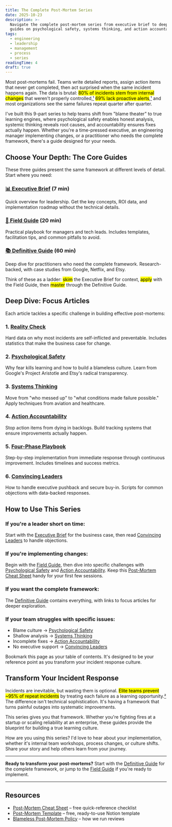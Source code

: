 ```yaml
---
title: The Complete Post-Mortem Series
date: 2025-10-23
description: >-
  Navigate the complete post-mortem series from executive brief to deep-dive
  guides on psychological safety, systems thinking, and action accountability.
tags:
  - engineering
  - leadership
  - management
  - process
  - series
readingTime: 4
draft: true
---
```


Most post-mortems fail. Teams write detailed reports, assign action items that
never get completed, then act surprised when the same incident happens again.
The data is brutal: <mark>80% of incidents stem from internal changes</mark>
that weren't properly
controlled,[¹](/articles/post-mortem-definitive-guide#user-content-fn-1)
<mark>69% lack proactive
alerts</mark>,[¹](/articles/post-mortem-definitive-guide#user-content-fn-1) and
most organizations see the same failures repeat quarter after quarter.

I've built this 9-part series to help teams shift from "blame theater" to true
learning engines, where psychological safety enables honest analysis, systemic
thinking reveals root causes, and accountability ensures fixes actually happen.
Whether you're a time-pressed executive, an engineering manager implementing
changes, or a practitioner who needs the complete framework, there's a guide
designed for your needs.

## Choose Your Depth: The Core Guides

These three guides present the same framework at different levels of detail.
Start where you need:

### [📊 Executive Brief](/articles/post-mortem-executive-brief) (7 min)

Quick overview for leadership. Get the key concepts, ROI data, and
implementation roadmap without the technical details.

### [🔧 Field Guide](/articles/post-mortem-field-guide) (20 min)

Practical playbook for managers and tech leads. Includes templates, facilitation
tips, and common pitfalls to avoid.

### [📚 Definitive Guide](/articles/post-mortem-definitive-guide) (60 min)

Deep dive for practitioners who need the complete framework. Research-backed,
with case studies from Google, Netflix, and Etsy.

Think of these as a ladder: <mark>skim</mark> the Executive Brief for context,
<mark>apply</mark> with the Field Guide, then <mark>master</mark> through the
Definitive Guide.

## Deep Dive: Focus Articles

Each article tackles a specific challenge in building effective post-mortems:

### 1. [Reality Check](/articles/post-mortem-reality-check)

Hard data on why most incidents are self-inflicted and preventable. Includes
statistics that make the business case for change.

### 2. [Psychological Safety](/articles/post-mortem-psychological-safety)

Why fear kills learning and how to build a blameless culture. Learn from
Google's Project Aristotle and Etsy's radical transparency.

### 3. [Systems Thinking](/articles/post-mortem-systems-thinking)

Move from "who messed up" to "what conditions made failure possible." Apply
techniques from aviation and healthcare.

### 4. [Action Accountability](/articles/post-mortem-action-accountability)

Stop action items from dying in backlogs. Build tracking systems that ensure
improvements actually happen.

### 5. [Four-Phase Playbook](/articles/post-mortem-implementation-playbook)

Step-by-step implementation from immediate response through continuous
improvement. Includes timelines and success metrics.

### 6. [Convincing Leaders](/articles/post-mortem-leadership-buy-in)

How to handle executive pushback and secure buy-in. Scripts for common
objections with data-backed responses.

## How to Use This Series

### If you're a leader short on time:

Start with the [Executive Brief](/articles/post-mortem-executive-brief) for the
business case, then read
[Convincing Leaders](/articles/post-mortem-leadership-buy-in) to handle
objections.

### If you're implementing changes:

Begin with the [Field Guide](/articles/post-mortem-field-guide), then dive into
specific challenges with
[Psychological Safety](/articles/post-mortem-psychological-safety) and
[Action Accountability](/articles/post-mortem-action-accountability). Keep this
[Post-Mortem Cheat Sheet](https://benjamincharity.notion.site/Post-Mortem-Cheat-Sheet-27b6edefd08e807ab127d93c09411e63)
handy for your first few sessions.

### If you want the complete framework:

The [Definitive Guide](/articles/post-mortem-definitive-guide) contains
everything, with links to focus articles for deeper exploration.

### If your team struggles with specific issues:

- Blame culture →
  [Psychological Safety](/articles/post-mortem-psychological-safety)
- Shallow analysis → [Systems Thinking](/articles/post-mortem-systems-thinking)
- Incomplete fixes →
  [Action Accountability](/articles/post-mortem-action-accountability)
- No executive support →
  [Convincing Leaders](/articles/post-mortem-leadership-buy-in)

Bookmark this page as your table of contents. It's designed to be your reference
point as you transform your incident response culture.

## Transform Your Incident Response

Incidents are inevitable, but wasting them is optional. <mark>Elite teams
prevent ~95% of repeat incidents</mark> by treating each failure as a learning
opportunity.[²](/articles/post-mortem-definitive-guide#user-content-fn-2) The
difference isn't technical sophistication. It's having a framework that turns
painful outages into systematic improvements.

This series gives you that framework. Whether you're fighting fires at a startup
or scaling reliability at an enterprise, these guides provide the blueprint for
building a true learning culture.

How are you using this series? I'd love to hear about your implementation,
whether it's internal team workshops, process changes, or culture shifts. Share
your story and help others learn from your journey.

---

**Ready to transform your post-mortems?** Start with the
[Definitive Guide](/articles/post-mortem-definitive-guide) for the complete
framework, or jump to the [Field Guide](/articles/post-mortem-field-guide) if
you're ready to implement.

---

## Resources

- [Post-Mortem Cheat Sheet](https://benjamincharity.notion.site/Post-Mortem-Cheat-Sheet-27b6edefd08e807ab127d93c09411e63)
  – free quick-reference checklist
- [Post-Mortem Template](https://benjamincharity.notion.site/Incident-Postmortem-Template-Blameless-26e6edefd08e80c6829bfffe0e2293fe)
  – free, ready-to-use Notion template
- [Blameless Post-Mortem Policy](https://benjamincharity.notion.site/Blameless-Post-Mortem-Policy-26e6edefd08e80dbbcffce0093471840)
  – how we run reviews
